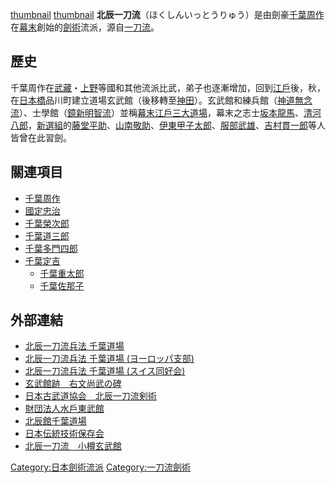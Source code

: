[[图像:Chiba_Shusaku_Narimasa.png|thumbnail]]
[[图像:Sakamoto_Ryoma.jpg|thumbnail]]
'''北辰一刀流'''（ほくしんいっとうりゅう）是由劍豪[[千葉周作|千葉周作]]在[[幕末|幕末]]創始的[[劍術|劍術]]流派，源自[[一刀流|一刀流]]。

== 歷史 ==
千葉周作在[[武藏國|武藏]]・[[上野國|上野]]等國和其他流派比武，弟子也逐漸增加，回到[[江戶|江戶]]後，{{和暦|1822}}秋，在[[日本橋_(東京都中央區)|日本橋]]品川町建立道場玄武館（後移轉至[[神田_(千代田區)|神田]]）。玄武館和練兵館（[[神道無念流|神道無念流]]）、士學館（[[鏡新明智流|鏡新明智流]]）並稱[[幕末江戶三大道場|幕末江戶三大道場]]，幕末之志士[[坂本龍馬|坂本龍馬]]、[[清河八郎|清河八郎]]，[[新選組|新選組]]的[[藤堂平助|藤堂平助]]、[[山南敬助|山南敬助]]、[[伊東甲子太郎|伊東甲子太郎]]、[[服部武雄|服部武雄]]、[[吉村貫一郎|吉村貫一郎]]等人皆曾在此習劍。

== 關連項目 ==
*[[千葉周作|千葉周作]]
*[[國定忠治|國定忠治]]
*[[千葉榮次郎|千葉榮次郎]]
*[[千葉道三郎|千葉道三郎]]
*[[千葉多門四郎|千葉多門四郎]]
*[[千葉定吉|千葉定吉]]
**[[千葉重太郎|千葉重太郎]]
**[[千葉佐那子|千葉佐那子]]

== 外部連結 ==
*[http://hokushinittoryu.jp/ 北辰一刀流兵法 千葉道場]{{Wayback|url=http://hokushinittoryu.jp/ |date=20140219004255 }}
*[http://www.hokushinittoryu.com/ 北辰一刀流兵法 千葉道場 (ヨーロッパ支部)]{{Wayback|url=http://www.hokushinittoryu.com/ |date=20140202103706 }}
*[http://hokushinittoryu-schweiz.com/ 北辰一刀流兵法 千葉道場 (スイス同好会)]{{Wayback|url=http://hokushinittoryu-schweiz.com/ |date=20140201153823 }}
*[http://www.meiji-ishin.com/ubunshobu.html 玄武館跡　右文尚武の碑]{{Wayback|url=http://www.meiji-ishin.com/ubunshobu.html |date=20121017235956 }}
*[http://www.nihonkobudokyoukai.org/martialarts/021/ 日本古武道協会　北辰一刀流剣術]{{Wayback|url=http://www.nihonkobudokyoukai.org/martialarts/021/ |date=20100620100907 }}
*[http://www.toubukan.or.jp/ 財団法人水戶東武館]{{Wayback|url=http://www.toubukan.or.jp/ |date=20100602022732 }}
*[http://chibadojo.com/index.php 北辰館千葉道場]{{Wayback|url=http://chibadojo.com/index.php |date=20100124041012 }}
*[https://web.archive.org/web/20110102085549/http://www.geocities.jp/dentougijutui/index.html 日本伝統技術保存会]
*[http://www.hokushin-ittoryu.com/ 北辰一刀流　小樽玄武館]{{Wayback|url=http://www.hokushin-ittoryu.com/ |date=20110207140849 }}

[[Category:日本劍術流派|Category:日本劍術流派]]
[[Category:一刀流劍術|Category:一刀流劍術]]